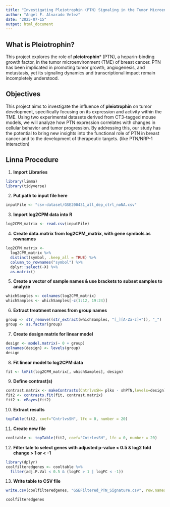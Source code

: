 ```yaml
---
title: "Investigating Pleiotrophin (PTN) Signaling in the Tumor Microenvironment of Breast Cancer"
author: "Angel F. Alvarado Velez"
date: "2025-07-15"
output: html_document
---
```


## What is Pleiotrophin?

This project explores the role of **pleiotrophin*** (PTN), a heparin-binding growth factor, in the tumor microenvironment (TME) of breast cancer. PTN has been implicated in promoting tumor growth, angiogenesis, and metastasis, yet its signaling dynamics and transcriptional impact remain incompletely understood.

## Objectives

This project aims to investigate the influence of **pleiotrophin** on tumor development, specifically focusing on its expression and activity within the TME. Using two experimental datasets derived from CT3-tagged mouse models, we will analyze how PTN expression correlates with changes in cellular behavior and tumor progression. By addressing this, our study has the potential to bring new insights into the functional role of PTN in breast cancer and to the development of therapeutic targets. (like PTN/NRP-1 interaction)

## Linna Procedure

1. **Import Libraries**

```r
library(limma)
library(tidyverse)
```


2. **Put path to input file here**

```r
inputFile <- "csv-dataset/GSE200431_all_dep_ctrl_noNA.csv"
```

3. **Import log2CPM data into R**

```r
log2CPM_matrix <- read.csv(inputFile)  
```

4. **Create data.matrix from log2CPM_matrix, with gene symbols as rownames**

```r
log2CPM_matrix <-                     
  log2CPM_matrix %>%
  distinct(symbol, .keep_all = TRUE) %>%
  column_to_rownames("symbol") %>%
  dplyr::select(-X) %>%
  as.matrix()
```

5. **Create a vector of sample names & use brackets to subset samples to analyze**

```r
whichSamples <- colnames(log2CPM_matrix)
whichSamples <- whichSamples[-c(1:12, 19:24)]  
```

6. **Extract treatment names from group names**

```r
group <- str_remove((str_extract(whichSamples, "[_][A-Za-z]+")), "_")
group <- as.factor(group) 
```

7. **Create design matrix for linear model**

```r
design <- model.matrix(~ 0 + group)
colnames(design) <- levels(group)
design
```

8. **Fit linear model to log2CPM data**

```r
fit <- lmFit(log2CPM_matrix[, whichSamples], design)
```

9. **Define contrast(s)**

```r
contrast.matrix <- makeContrasts(CntrlvsSH= plko - shPTN,levels=design)
fit2 <- contrasts.fit(fit, contrast.matrix)
fit2 <- eBayes(fit2)
```

10. **Extract results**

```r
topTable(fit2, coef="CntrlvsSH", lfc = 0, number = 20)
```

11. **Create new file**

```r
cooltable <- topTable(fit2, coef="CntrlvsSH", lfc = 0, number = 20)
```

12. **Filter tale to select genes with adjusted p-value < 0.5 & log2 fold change > 1 or < -1**

```r
library(dplyr)
coolfilteredgenes <- cooltable %>%
  filter(adj.P.Val < 0.5 & (logFC > 1 | logFC < -1))
```

13. **Write table to CSV file**

```r
write.csv(coolfilteredgenes, "GSEFiltered_PTN_Signature.csv", row.names = FALSE)
```

```r
coolfilteredgenes
```






